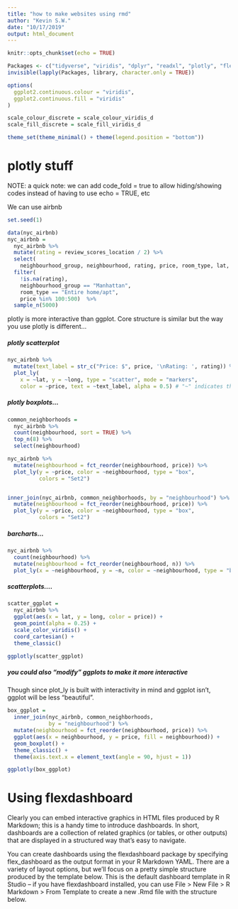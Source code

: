 ```yaml
---
title: "how to make websites using rmd"
author: "Kevin S.W."
date: "10/17/2019"
output: html_document
---
```


```r
knitr::opts_chunk$set(echo = TRUE)

Packages <- c("tidyverse", "viridis", "dplyr", "readxl", "plotly", "flexdashboard", "p8105.datasets")
invisible(lapply(Packages, library, character.only = TRUE))

options(
  ggplot2.continuous.colour = "viridis",
  ggplot2.continuous.fill = "viridis"
)

scale_colour_discrete = scale_colour_viridis_d
scale_fill_discrete = scale_fill_viridis_d

theme_set(theme_minimal() + theme(legend.position = "bottom"))

```

# plotly stuff

NOTE: a quick note: we can add code_fold = true to allow hiding/showing codes instead of having to use echo = TRUE, etc

We can use airbnb

```r

set.seed(1)

data(nyc_airbnb)
nyc_airbnb = 
  nyc_airbnb %>% 
  mutate(rating = review_scores_location / 2) %>%
  select(
    neighbourhood_group, neighbourhood, rating, price, room_type, lat, long) %>%
  filter(
    !is.na(rating), 
    neighbourhood_group == "Manhattan",
    room_type == "Entire home/apt",
    price %in% 100:500)  %>% 
  sample_n(5000)

```

plotly is more interactive than ggplot. Core structure is similar but the way you use plotly is different...

##### plotly scatterplot

```r

nyc_airbnb %>%
  mutate(text_label = str_c("Price: $", price, '\nRating: ', rating)) %>%  # concatenate stuff into the texts
  plot_ly(
    x = ~lat, y = ~long, type = "scatter", mode = "markers",
    color = ~price, text = ~text_label, alpha = 0.5) # "~" indicates the "variable" you need for plotly

```

##### plotly boxplots...

```r

common_neighborhoods =
  nyc_airbnb %>% 
  count(neighbourhood, sort = TRUE) %>% 
  top_n(8) %>% 
  select(neighbourhood)

nyc_airbnb %>% 
  mutate(neighbourhood = fct_reorder(neighbourhood, price)) %>% 
  plot_ly(y = ~price, color = ~neighbourhood, type = "box",
          colors = "Set2")


inner_join(nyc_airbnb, common_neighborhoods, by = "neighbourhood") %>% 
  mutate(neighbourhood = fct_reorder(neighbourhood, price)) %>% 
  plot_ly(y = ~price, color = ~neighbourhood, type = "box",
          colors = "Set2")

```

##### barcharts...

```r

nyc_airbnb %>% 
  count(neighbourhood) %>% 
  mutate(neighbourhood = fct_reorder(neighbourhood, n)) %>% 
  plot_ly(x = ~neighbourhood, y = ~n, color = ~neighbourhood, type = "bar")

```

##### scatterplots....

```r

scatter_ggplot = 
  nyc_airbnb %>%
  ggplot(aes(x = lat, y = long, color = price)) +
  geom_point(alpha = 0.25) +
  scale_color_viridis() +
  coord_cartesian() +
  theme_classic()

ggplotly(scatter_ggplot)

```

##### you could also "modify" ggplots to make it more interactive

Though since plot_ly is built with interactivity in mind and ggplot isn't, ggplot will be less "beautiful". 

```r

box_ggplot = 
  inner_join(nyc_airbnb, common_neighborhoods,
             by = "neighbourhood") %>% 
  mutate(neighbourhood = fct_reorder(neighbourhood, price)) %>% 
  ggplot(aes(x = neighbourhood, y = price, fill = neighbourhood)) +
  geom_boxplot() +
  theme_classic() + 
  theme(axis.text.x = element_text(angle = 90, hjust = 1))

ggplotly(box_ggplot)

```

# Using flexdashboard

Clearly you can embed interactive graphics in HTML files produced by R Markdown; this is a handy time to introduce dashboards. In short, dashboards are a collection of related graphics (or tables, or other outputs) that are displayed in a structured way that’s easy to navigate.

You can create dashboards using the flexdashboard package by specifying flex_dashboard as the output format in your R Markdown YAML. There are a variety of layout options, but we’ll focus on a pretty simple structure produced by the template below. This is the default dashboard template in R Studio – if you have flexdashboard installed, you can use File > New File > R Markdown > From Template to create a new .Rmd file with the structure below.
